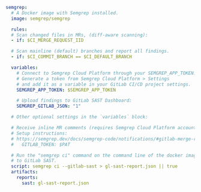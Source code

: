 ```yaml
semgrep:
  # A Docker image with Semgrep installed.
  image: semgrep/semgrep

  rules:
  # Scan changed files in MRs, (diff-aware scanning):
  - if: $CI_MERGE_REQUEST_IID

  # Scan mainline (default) branches and report all findings.
  - if: $CI_COMMIT_BRANCH == $CI_DEFAULT_BRANCH

  variables:
    # Connect to Semgrep Cloud Platform through your SEMGREP_APP_TOKEN.
    # Generate a token from Semgrep Cloud Platform > Settings
    # and add it as a variable in your GitLab CI/CD project settings.
    SEMGREP_APP_TOKEN: $SEMGREP_APP_TOKEN

    # Upload findings to GitLab SAST Dashboard:
    SEMGREP_GITLAB_JSON: "1"

  # Other optional settings in the `variables` block:

  # Receive inline MR comments (requires Semgrep Cloud Platform account)
  # Setup instructions: 
  # https://semgrep.dev/docs/semgrep-code/notifications/#gitlab-merge-request-comments
  #   GITLAB_TOKEN: $PAT

  # Run the "semgrep ci" command on the command line of the docker image and send findings
  # to GitLab SAST.
  script: semgrep ci --gitlab-sast > gl-sast-report.json || true
  artifacts:
    reports:
      sast: gl-sast-report.json

```
